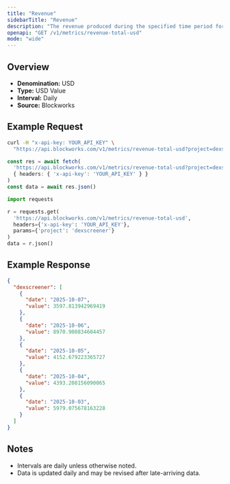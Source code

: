 ```yaml
---
title: "Revenue"
sidebarTitle: "Revenue"
description: "The revenue produced during the specified time period for given project."
openapi: "GET /v1/metrics/revenue-total-usd"
mode: "wide"
---
```


## Overview

- **Denomination:** USD
- **Type:** USD Value
- **Interval:** Daily
- **Source:** Blockworks

## Example Request

<CodeGroup>

```bash cURL
curl -H "x-api-key: YOUR_API_KEY" \
  "https://api.blockworks.com/v1/metrics/revenue-total-usd?project=dexscreener"
```

```typescript TypeScript
const res = await fetch(
  'https://api.blockworks.com/v1/metrics/revenue-total-usd?project=dexscreener',
  { headers: { 'x-api-key': 'YOUR_API_KEY' } }
)
const data = await res.json()
```

```python Python
import requests

r = requests.get(
  'https://api.blockworks.com/v1/metrics/revenue-total-usd',
  headers={'x-api-key': 'YOUR_API_KEY'},
  params={'project': 'dexscreener'}
)
data = r.json()
```

</CodeGroup>

## Example Response

```json
{
  "dexscreener": [
    {
      "date": "2025-10-07",
      "value": 3597.813942969419
    },
    {
      "date": "2025-10-06",
      "value": 8970.900834604457
    },
    {
      "date": "2025-10-05",
      "value": 4152.679223365727
    },
    {
      "date": "2025-10-04",
      "value": 4393.208156090065
    },
    {
      "date": "2025-10-03",
      "value": 5979.075678163228
    }
  ]
}
```

## Notes
- Intervals are daily unless otherwise noted.
- Data is updated daily and may be revised after late-arriving data.